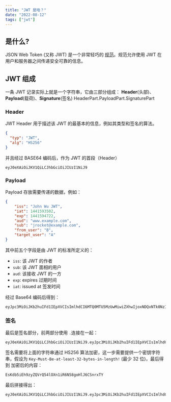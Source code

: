 ```yaml
---
title: "JWT 是啥？"
date: "2022-08-12"
tags: ["jwt"]
---
```


## 是什么?

JSON Web Token (又称 JWT) 是一个非常轻巧的 [规范](https://datatracker.ietf.org/doc/html/draft-ietf-oauth-json-web-token-32)。规范允许使用 JWT 在用户和服务器之间传递安全可靠的信息。

## JWT 组成

一条 JWT 记录实际上就是一个字符串，它由三部分组成： **Header**(头部)、**Payload**(载荷)、**Signature**(签名)
HeaderPart.PayloadPart.SignaturePart

### Header

JWT Header 用于描述该 JWT 的最基本的信息，例如其类型和签名的算法。

```json
{
  "typ": "JWT",
  "alg": "HS256"
}
```

并且经过 BASE64 编码后，作为 JWT 的首段（Header）

```text
eyJ0eXAiOiJKV1QiLCJhbGciOiJIUzI1NiJ9
```

### Payload

Payload 存放需要传递的数据，例如：

```json
{
    "iss": "John Wu JWT",
    "iat": 1441593502,
    "exp": 1441594722,
    "aud": "www.example.com",
    "sub": "jrocket@example.com",
    "from_user": "B",
    "target_user": "A"
}
```

其中前五个字段是由 JWT 的标准所定义的：

- `iss`: 该 JWT 的作者
- `sub`: 该 JWT 面相的用户
- `aud`: 该接收 JWT 的一方
- `exp`: expires 过期时间
- `iat`: issued at 签发时间

经过 Base64 编码后得到：

```text
eyJpc3MiOiJKb2huIFd1IEpXVCIsImlhdCI6MTQ0MTU5MzUwMiwiZXhwIjoxNDQxNTk0NzIyLCJhdWQiOiJ3d3cuZXhhbXBsZS5jb20iLCJzdWIiOiJqcm9ja2V0QGV4YW1wbGUuY29tIiwiZnJvbV91c2VyIjoiQiIsInRhcmdldF91c2VyIjoiQSJ9
```

### 签名

最后是签名部分，前两部分使用 `.`连接在一起：

```text
eyJ0eXAiOiJKV1QiLCJhbGciOiJIUzI1NiJ9.eyJpc3MiOiJKb2huIFd1IEpXVCIsImlhdCI6MTQ0MTU5MzUwMiwiZXhwIjoxNDQxNTk0NzIyLCJhdWQiOiJ3d3cuZXhhbXBsZS5jb20iLCJzdWIiOiJqcm9ja2V0QGV4YW1wbGUuY29tIiwiZnJvbV91c2VyIjoiQiIsInRhcmdldF91c2VyIjoiQSJ9
```

签名需要将上面的字符串通过 HS256 算法加密，这一步需要提供一个密钥字符串，假设为 `Key-Must-Be-at-least-32-bytes-in-length!` (最少 32 位)，最后得到 加密后的内容：

```text
EsKdb5iEh9zyZQVrQ54lOXn1iR6N58goHlJ6CSnrxTY
```

最后拼接得出：

```text
eyJ0eXAiOiJKV1QiLCJhbGciOiJIUzI1NiJ9.eyJpc3MiOiJKb2huIFd1IEpXVCIsImlhdCI6MTQ0MTU5MzUwMiwiZXhwIjoxNDQxNTk0NzIyLCJhdWQiOiJ3d3cuZXhhbXBsZS5jb20iLCJzdWIiOiJqcm9ja2V0QGV4YW1wbGUuY29tIiwiZnJvbV91c2VyIjoiQiIsInRhcmdldF91c2VyIjoiQSJ9.EsKdb5iEh9zyZQVrQ54lOXn1iR6N58goHlJ6CSnrxTY
```
